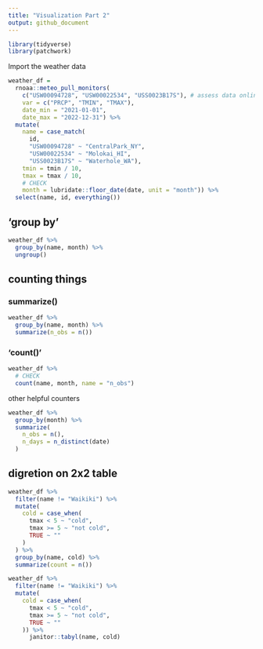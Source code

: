 ```yaml
---
title: "Visualization Part 2"
output: github_document
---
```


```r
library(tidyverse)
library(patchwork)

```

Import the weather data

```r
weather_df = 
  rnoaa::meteo_pull_monitors(
    c("USW00094728", "USW00022534", "USS0023B17S"), # assess data online allowed by rnoaa package
    var = c("PRCP", "TMIN", "TMAX"), 
    date_min = "2021-01-01",
    date_max = "2022-12-31") %>%
  mutate(
    name = case_match(
      id, 
      "USW00094728" ~ "CentralPark_NY", 
      "USW00022534" ~ "Molokai_HI",
      "USS0023B17S" ~ "Waterhole_WA"),
    tmin = tmin / 10,
    tmax = tmax / 10, 
    # CHECK
    month = lubridate::floor_date(date, unit = "month")) %>% 
  select(name, id, everything())
```


## 'group by'

```r
weather_df %>% 
  group_by(name, month) %>%
  ungroup()
```

## counting things

### summarize()

```r
weather_df %>% 
  group_by(name, month) %>% 
  summarize(n_obs = n())
```

### 'count()'

```r
weather_df %>% 
  # CHECK
  count(name, month, name = "n_obs")
```


other helpful counters

```r
weather_df %>% 
  group_by(month) %>% 
  summarize(
    n_obs = n(), 
    n_days = n_distinct(date)
  )
```

## digretion on 2x2 table

```r
weather_df %>% 
  filter(name != "Waikiki") %>%
  mutate(
    cold = case_when(
      tmax < 5 ~ "cold", 
      tmax >= 5 ~ "not cold", 
      TRUE ~ ""
    )
  ) %>%
  group_by(name, cold) %>%
  summarize(count = n())
```

```r
weather_df %>% 
  filter(name != "Waikiki") %>%
  mutate(
    cold = case_when(
      tmax < 5 ~ "cold", 
      tmax >= 5 ~ "not cold", 
      TRUE ~ ""
    )) %>% 
      janitor::tabyl(name, cold)
```
